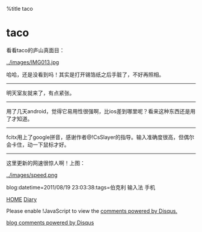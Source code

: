 %title taco


= taco=

看看taco的庐山真面目：

[[../images/IMG013.jpg]]

哈哈，还是没看到吗！其实是打开锡箔纸之后手脏了，不好再照相。

----

明天室友就来了，有点紧张。

----

用了几天android，觉得它易用性很强啊，比ios差到哪里呢？看来这种东西还是用了才知道。

----

fcitx用上了google拼音，感谢作者@!CsSlayer的指导。输入准确度很高，但偶尔会卡住，动一下鼠标才好。

----

这里更新的网速很惊人啊！上图：

[[../images/speed.png]]

blog:datetime=2011/08/19 23:03:38:tags=伯克利 输入法 手机

[[../index|HOME]]   [[diary|Diary]]

<div id="disqus_thread"></div>
<script type="text/javascript" src="comment.js">
</script>
<noscript>Please enable !JavaScript to view the <a href="http://disqus.com/?ref_noscript">comments powered by Disqus.</a></noscript>
<a href="http://disqus.com" class="dsq-brlink">blog comments powered by <span class="logo-disqus">Disqus</span></a>
<script type="text/javascript" src="count.js">
</script>

